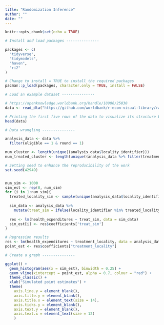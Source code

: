 ```yaml
---
title: "Randomization Inference"
author: ""
date: ""
---
```


```r
knitr::opts_chunk$set(echo = TRUE)
```

```r

# Install and load packages ---------------

packages <- c(
  "tidyverse",
  "tidymodels",
  "haven",
  "ri2"
)

# Change to install = TRUE to install the required packages
pacman::p_load(packages, character.only = TRUE, install = FALSE)

# Load an example dataset ---------------

# https://openknowledge.worldbank.org/handle/10986/25030
data <- read_dta("https://github.com/worldbank/r-econ-visual-library/raw/master/Library/Data/evaluation.dta")

# Printing the first five rows of the data to visualize its structure before data wrangling
head(data)

# Data wrangling ---------------

analysis_data <- data %>%
  filter(eligible == 1 & round == 1) 

num_cluster <- length(unique((analysis_data$locality_identifier)))
num_treated_cluster <- length(unique((analysis_data %>% filter(treatment_locality == 1))$locality_identifier))

# Setting seed to enhance the reproducibility of the work
set.seed(42949)


num_sim <- 1000
sim_est <- rep(0, num_sim)
for (i in 1:num_sim){
  treated_locality_sim <- sample(unique(analysis_data$locality_identifier), num_treated_cluster)
  
  sim_data <- analysis_data %>%
    mutate(treat_sim = ifelse(locality_identifier %in% treated_locality_sim, 1, 0))
  
  res <- lm(health_expenditures ~ treat_sim, data = sim_data)
  sim_est[i] <- res$coefficients['treat_sim']
}

# Regression results 
res <- lm(health_expenditures ~ treatment_locality, data = analysis_data)
point_est <- res$coefficients["treatment_locality"]

# Create a graph ---------------

ggplot() +
  geom_histogram(aes(x = sim_est), binwidth = 0.25) +
  geom_vline(xintercept = point_est, alpha = 0.7, colour = "red") +
  theme_classic() +
  xlab("Simulated point estimates") +
  theme(
    axis.line.y = element_blank(),
    axis.title.y = element_blank(),
    axis.title.x = element_text(size = 14),
    axis.ticks.y = element_blank(),
    axis.text.y = element_blank(),
    axis.text.x = element_text(size = 12)
    )

```
